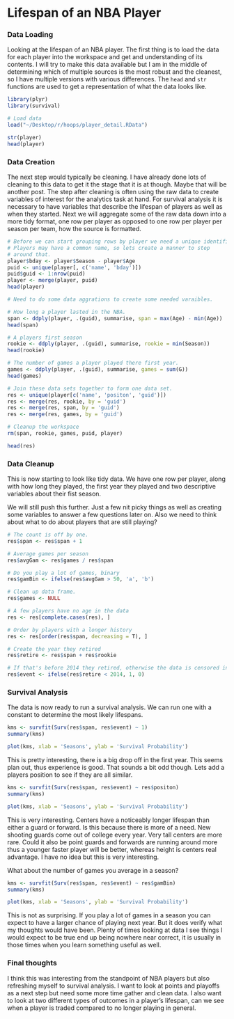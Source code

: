 Lifespan of an NBA Player
========================================================

### Data Loading

Looking at the lifespan of an NBA player. The first thing is to load the data for each player into the workspace and get and understanding of its contents. I will try to make this data available but I am in the middle of determining which of multiple sources is the most robust and the cleanest, so I have multiple versions with various differences. The `head` and `str` functions are used to get a representation of what the data looks like.


```r
library(plyr)
library(survival)

# Load data
load("~/Desktop/r/hoops/player_detail.RData")

str(player)
head(player)
```

### Data Creation

The next step would typically be cleaning. I have already done lots of cleaning to this data to get it the stage that it is at though. Maybe that will be another post. The step after cleaning is often using the raw data to create variables of interest for the analytics task at hand. For survival analysis it is necessary to have variables that describe the lifespan of players as well as when they started. Next we will aggregate some of the raw data down into a more tidy format, one row per player as opposed to one row per player per season per team, how the source is formatted.


```r
# Before we can start grouping rows by player we need a unique identifier.
# Players may have a common name, so lets create a manner to step 
# around that. 
player$bday <- player$Season - player$Age
puid <- unique(player[, c('name', 'bday')])
puid$guid <- 1:nrow(puid)
player <- merge(player, puid)
head(player)

# Need to do some data aggrations to create some needed varaibles.

# How long a player lasted in the NBA.
span <- ddply(player, .(guid), summarise, span = max(Age) - min(Age))
head(span)

# A players first season
rookie <- ddply(player, .(guid), summarise, rookie = min(Season))
head(rookie)

# The number of games a player played there first year.
games <- ddply(player, .(guid), summarise, games = sum(G))
head(games)

# Join these data sets together to form one data set.
res <- unique(player[c('name', 'positon', 'guid')])
res <- merge(res, rookie, by = 'guid')
res <- merge(res, span, by = 'guid')
res <- merge(res, games, by = 'guid')

# Cleanup the workspace
rm(span, rookie, games, puid, player)

head(res)
```


### Data Cleanup

This is now starting to look like tidy data. We have one row per player, along with how long they played, the first year they played and two descriptive variables about their fist season.

We will still push this further. Just a few nit picky things as well as creating some variables to answer a few questions later on. Also we need to think about what to do about players that are still playing?


```r
# The count is off by one.
res$span <- res$span + 1

# Average games per season
res$avgGam <- res$games / res$span

# Do you play a lot of games, binary
res$gamBin <- ifelse(res$avgGam > 50, 'a', 'b')

# Clean up data frame.
res$games <- NULL

# A few players have no age in the data
res <- res[complete.cases(res), ]

# Order by players with a longer history
res <- res[order(res$span, decreasing = T), ]

# Create the year they retired
res$retire <- res$span + res$rookie

# If that's before 2014 they retired, otherwise the data is censored in time. 
res$event <- ifelse(res$retire < 2014, 1, 0)
```

### Survival Analysis

The data is now ready to run a survival analysis. We can run one with a constant to determine the most likely lifespans.


```r
kms <- survfit(Surv(res$span, res$event) ~ 1)
summary(kms)
```
  
 
```r
plot(kms, xlab = 'Seasons', ylab = 'Survival Probability')
```

This is pretty interesting, there is a big drop off in the first year. This seems plan out, thus experience is good. That sounds a bit odd though. Lets add a players position to see if they are all similar.

```r
kms <- survfit(Surv(res$span, res$event) ~ res$positon)
summary(kms)
```

```r
plot(kms, xlab = 'Seasons', ylab = 'Survival Probability')

```

This is very interesting. Centers have a noticeably longer lifespan than either a guard or forward. Is this because there is more of a need. New shooting guards come out of college every year. Very tall centers are more rare. Could it also be point guards and forwards are running around more thus a younger faster player will be better, whereas height is centers real advantage. I have no idea but this is very interesting. 

What about the number of games you average in a season?


```r
kms <- survfit(Surv(res$span, res$event) ~ res$gamBin)
summary(kms)
```

```r
plot(kms, xlab = 'Seasons', ylab = 'Survival Probability')
```

This is not as surprising. If you play a lot of games in a season you can expect to have a larger chance of playing next year. But it does verify what my thoughts would have been. Plenty of times looking at data I see things I would expect to be true end up being nowhere near correct, it is usually in those times when you learn something useful as well. 

### Final thoughts

I think this was interesting from the standpoint of NBA players but also refreshing myself to survival analysis. I want to look at points and playoffs as a next step but need some more time gather and clean data. I also want to look at two different types of outcomes in a player's lifespan, can we see when a player is traded compared to no longer playing in general.


